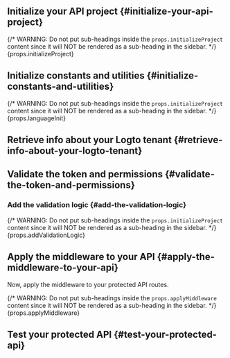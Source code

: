 

<BeforeYouStart framework={props.framework} />

<PermissionModelsOverview />

<QuickPreparationSteps />

## Initialize your API project \{#initialize-your-api-project}

{/* WARNING: Do not put sub-headings inside the `props.initializeProject` content since it will NOT be rendered as a sub-heading in the sidebar. */}
{props.initializeProject}

## Initialize constants and utilities \{#initialize-constants-and-utilities}

<InitConstsAndUtils />

{/* WARNING: Do not put sub-headings inside the `props.initializeProject` content since it will NOT be rendered as a sub-heading in the sidebar. */}
{props.languageInit}

## Retrieve info about your Logto tenant \{#retrieve-info-about-your-logto-tenant}

<RetrieveInfoAboutLogtoTenant />

## Validate the token and permissions \{#validate-the-token-and-permissions}

<ValidateTokenAndPermissions />

### Add the validation logic \{#add-the-validation-logic}

{/* WARNING: Do not put sub-headings inside the `props.initializeProject` content since it will NOT be rendered as a sub-heading in the sidebar. */}
{props.addValidationLogic}

## Apply the middleware to your API \{#apply-the-middleware-to-your-api}

Now, apply the middleware to your protected API routes.

{/* WARNING: Do not put sub-headings inside the `props.applyMiddleware` content since it will NOT be rendered as a sub-heading in the sidebar. */}
{props.applyMiddleware}

## Test your protected API \{#test-your-protected-api}

<TestYourImplementation />

<FurtherReading />
